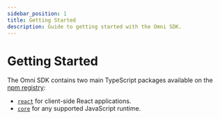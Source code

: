```yaml
---
sidebar_position: 1
title: Getting Started
description: Guide to getting started with the Omni SDK.
---
```



# Getting Started

The Omni SDK contains two main TypeScript packages available on the [npm registry](https://www.npmjs.com/):

- [`react`](/sdk/getting-started/react.mdx) for client-side React applications.
- [`core`](/sdk/getting-started/core.mdx) for any supported JavaScript runtime.
